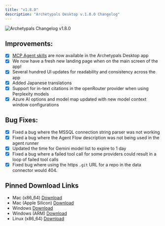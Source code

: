 ```yaml
---
title: "v1.8.0"
description: "Archetypals Desktop v.1.8.0 Changelog"
---
```



<style global jsx>{`
  img {
    aspect-ratio: 16/9;
    object-fit: fit;
    border-radius: 20px;
  }
`}</style>

<Image
  src="/images/product/changelog/header-image.png"
  height={1080}
  width={1920}
  quality={100}
  alt="Archetypals Changelog v1.8.0"
/>

## Improvements:

- [x] [MCP Agent skills](/mcp-compatibility/overview) are now available in the Archetypals Desktop app
- [x] We now have a fresh new landing page when on the main screen of the app!
- [x] Several hundred UI updates for readability and consistency across the app
- [x] Added Japanese translations
- [x] Support for in-text citations in the openRouter provider when using Perplexity models
- [x] Azure AI options and model map updated with new model context window configurations

## Bug Fixes:

- [x] Fixed a bug where the MSSQL connection string parser was not working
- [x] Fixed a bug where the Agent Flow description was not being used in the agent runner
- [x] Updated the time for Gemini model list to expire to 1 day
- [x] Fixed a bug where a failed tool call for some providers could result in a loop of failed tool calls
- [x] Fixed bug where using the https `.git` URL for a repo in the data connector would 404.

## Pinned Download Links

- Mac (x86_64) [Download](https://cdn.anythingllm.com/legacy/1.8.0/AnythingLLMDesktop.dmg)
- Mac (Apple Silicon) [Download](https://cdn.anythingllm.com/legacy/1.8.0/AnythingLLMDesktop-Silicon.dmg)
- Windows [Download](https://cdn.anythingllm.com/legacy/1.8.0/AnythingLLMDesktop.exe)
- Windows (ARM) [Download](https://cdn.anythingllm.com/legacy/1.8.0/AnythingLLMDesktop-Arm64.exe)
- Linux (x86_64) [Download](https://cdn.anythingllm.com/legacy/1.8.0/AnythingLLMDesktop.AppImage)